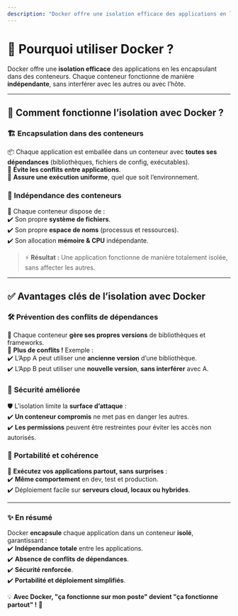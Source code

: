 ```yaml
---
description: "Docker offre une isolation efficace des applications en les encapsulant dans des conteneurs. Cette isolation permet à chaque conteneur de fonctionner de manière indépendante, sans interférer avec d'autres conteneurs ou l'hôte sous-jacent."
---
```

# 🚀 Pourquoi utiliser Docker ?

Docker offre une **isolation efficace** des applications en les encapsulant dans des conteneurs. Chaque conteneur fonctionne de manière **indépendante**, sans interférer avec les autres ou avec l’hôte.  

---

## 🔹 Comment fonctionne l’isolation avec Docker ?  

### 🏗️ **Encapsulation dans des conteneurs**  
📦 Chaque application est emballée dans un conteneur avec **toutes ses dépendances** (bibliothèques, fichiers de config, exécutables).  
🔹 **Évite les conflits entre applications**.  
🔹 **Assure une exécution uniforme**, quel que soit l’environnement.  

### 🔗 **Indépendance des conteneurs**  
🚀 Chaque conteneur dispose de :  
✔️ Son propre **système de fichiers**.  
✔️ Son propre **espace de noms** (processus et ressources).  
✔️ Son allocation **mémoire & CPU** indépendante.  

> ⚡ **Résultat :** Une application fonctionne de manière totalement isolée, sans affecter les autres.

---

## ✅ Avantages clés de l’isolation avec Docker  

### 🛠️ **Prévention des conflits de dépendances**  
🔹 Chaque conteneur **gère ses propres versions** de bibliothèques et frameworks.  
🔹 **Plus de conflits !** Exemple :  
✔️ L’App A peut utiliser une **ancienne version** d’une bibliothèque.  
✔️ L’App B peut utiliser une **nouvelle version**, **sans interférer** avec A.  

### 🔐 **Sécurité améliorée**  
🛡️ L’isolation limite la **surface d’attaque** :  
✔️ **Un conteneur compromis** ne met pas en danger les autres.  
✔️ **Les permissions** peuvent être restreintes pour éviter les accès non autorisés.  

### 🔄 **Portabilité et cohérence**  
🚀 **Exécutez vos applications partout, sans surprises** :  
✔️ **Même comportement** en dev, test et production.  
✔️ Déploiement facile sur **serveurs cloud, locaux ou hybrides**.  

---

### ✨ **En résumé**  
Docker **encapsule** chaque application dans un conteneur **isolé**, garantissant :  
✔️ **Indépendance totale** entre les applications.  
✔️ **Absence de conflits de dépendances**.  
✔️ **Sécurité renforcée**.  
✔️ **Portabilité et déploiement simplifiés**.  

💡 **Avec Docker, "ça fonctionne sur mon poste" devient "ça fonctionne partout" !** 🚀